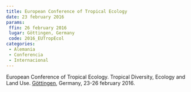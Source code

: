 ```yaml
---
title: European Conference of Tropical Ecology
date: 23 february 2016
params:
 ffin: 26 february 2016
 lugar: Göttingen, Germany
 code: 2016_EUTropEcol
categories:
 - Alemania
 - Conferencia
 - Internacional
---
```

European Conference of Tropical Ecology. Tropical Diversity, Ecology and Land Use. [Göttingen](/lgrs/Göttingen.qmd), Germany, 23-26 february 2016.
